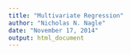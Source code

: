 ```yaml
---
title: "Multivariate Regression"
author: "Nicholas N. Nagle"
date: "November 17, 2014"
output: html_document
---
```

